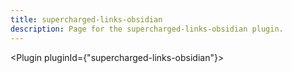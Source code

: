 ---
title: supercharged-links-obsidian
description: Page for the supercharged-links-obsidian plugin.
---


<Plugin pluginId={"supercharged-links-obsidian"}></Plugin>